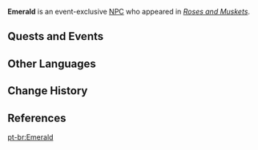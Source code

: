 {{Character Infobox
|type             = Event NPC
|image            = NPC Emerald.png
|realname         = <!-- Optional, if different from in-game name -->
|deceased         = <!-- Past (for deceased prior to events of the game) or free response -->
|region           = Fontaine<!-- Character's home/main nation -->
|location         = Fontaine<!-- Nation where you can find the character in the open world -->
|affiliation      = 
|title            = 

|ancestry         = <!-- Clan/family -->
|father           = 
|mother           = 
|spouse           = 
|sibling          = 
|child            = 
|relative         = 
	
|voiceEN          = [[imdb:nm12945762|Courtney Steele]]<ref name="Courtney Steele">Twitter: [https://twitter.com/CourtlynnSteele/status/1739728990577754506 EN VA Self Announcement] ([https://archive.ph/rPf6d Archived])</ref>
|voiceCN          = 
|voiceJP          = 
|voiceKR          = 
}}
'''Emerald''' is an event-exclusive [[NPC]] who appeared in ''[[Roses and Muskets]]''.
<!--
==Location==
{{subst:#tag:gallery|
NPC Location {{subst:#titleparts:{{subst:PAGENAME}}}}.png{{subst:!}}{{subst:#titleparts:{{subst:PAGENAME}}}}'s location
NPC Location {{subst:#titleparts:{{subst:PAGENAME}}}} Context.png{{subst:!}}Additional context
}}
--><!--
==Profile==
Detailed story/lore information goes here.
''(To be added.)''

===Appearance===
Keep appearance section short and concise. Limit to 2 paragraphs with 3-4 sentences each.
''(To be added.)''
-->
==Quests and Events==
{{Quests and Events}}
<!--
==Idle Quotes==
{{Dialogue Start}}
: {{DIcon|Idle}} {{Tx}}
:: {{A|VO {{subst:#titleparts:{{subst:PAGENAME}}}} 01.ogg}} "{{Tx}}"
{{Dialogue End}}

==Dialogue==
{{Dialogue Start}}
:'''{{subst:#titleparts:{{subst:PAGENAME}}}}:''' 
:{{DIcon}}
{{Dialogue End}}
-->
==Other Languages==
{{Other Languages|default_hidden=1
|en      = Emerald
|zhs     = 埃米雷德
|zhs_rm  = Āimǐléidé
|zht     = 埃米雷德
|zht_rm  = Āimǐléidé
|ja      = エメラルド
|ja_rm   = Emerarudo
|ko      = 에메랄드
|es      = Emerald
|fr      = Emerald
|ru      = Эмеральд
|th      = Emerald
|vi      = Emerald
|de      = Emerald
|id      = Emerald
|pt      = Emerald
|tr      = Emerald
|it      = Emerald
}}

==Change History==
{{Change History|4.3}}

==References==
{{Reflist}}

[[pt-br:Emerald]]